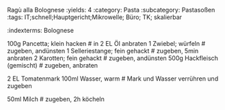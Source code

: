 Ragù alla Bolognese
:yields: 4
:category: Pasta
:subcategory: Pastasoßen
:tags: IT;schnell;Hauptgericht;Mikrowelle; Büro; TK; skalierbar


:indexterms: Bolognese

100g Pancetta; klein hacken
# in 2 EL Öl anbraten
1 Zwiebel; würfeln
# zugeben, andünsten
1 Selleriestange; fein gehackt
# zugeben, 5min anbraten
2 Karotten; fein gehackt
# zugeben, andünsten
500g Hackfleisch (gemischt)
# zugeben, anbraten

2 EL Tomatenmark
100ml Wasser, warm
# Mark und Wasser verrühren und zugeben

50ml Milch
# zugeben, 2h köcheln